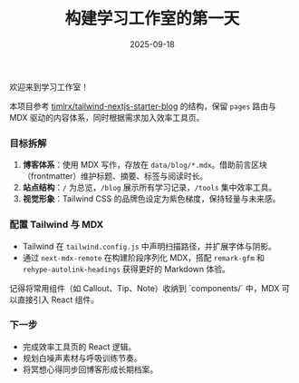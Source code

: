﻿---
title: "构建学习工作室的第一天"
date: "2025-09-18"
summary: "梳理一站式个人工作室的目标，并搭建 Next.js + Tailwind + MDX 基础框架。"
tags:
  - Next.js
  - TailwindCSS
  - MDX
readingTime: "6 分钟阅读"
---


欢迎来到学习工作室！

本项目参考 [timlrx/tailwind-nextjs-starter-blog](https://git.me/timlrx/tailwind-nextjs-starter-blog) 的结构，保留 `pages` 路由与 MDX 驱动的内容体系，同时根据需求加入效率工具页。

### 目标拆解

1. **博客体系**：使用 MDX 写作，存放在 `data/blog/*.mdx`。借助前言区块（frontmatter）维护标题、摘要、标签与阅读时长。
2. **站点结构**：`/` 为总览，`/blog` 展示所有学习记录，`/tools` 集中效率工具。
3. **视觉形象**：Tailwind CSS 的品牌色设定为紫色梯度，保持轻量与未来感。

### 配置 Tailwind 与 MDX

- Tailwind 在 `tailwind.config.js` 中声明扫描路径，并扩展字体与阴影。
- 通过 `next-mdx-remote` 在构建阶段序列化 MDX，搭配 `remark-gfm` 和 `rehype-autolink-headings` 获得更好的 Markdown 体验。

<Callout>
记得将常用组件（如 Callout、Tip、Note）收纳到 `components/` 中，MDX 可以直接引入 React 组件。
</Callout>

### 下一步

- 完成效率工具页的 React 逻辑。
- 规划白噪声素材与呼吸训练节奏。
- 将冥想心得同步回博客形成长期档案。